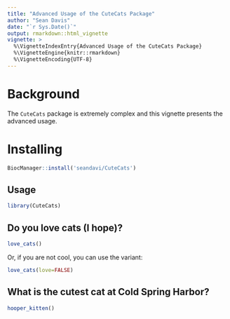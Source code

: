 ```yaml
---
title: "Advanced Usage of the CuteCats Package"
author: "Sean Davis"
date: "`r Sys.Date()`"
output: rmarkdown::html_vignette
vignette: >
  %\VignetteIndexEntry{Advanced Usage of the CuteCats Package}
  %\VignetteEngine{knitr::rmarkdown}
  %\VignetteEncoding{UTF-8}
---
```


# Background

The `CuteCats` package is extremely complex and this vignette presents the 
advanced usage.

# Installing

```r
BiocManager::install('seandavi/CuteCats')
```

## Usage

```r
library(CuteCats)
```

## Do you love cats (I hope)?

```r
love_cats()
```

Or, if you are not cool, you can use the variant:

```r
love_cats(love=FALSE)
```

## What is the cutest cat at Cold Spring Harbor?

```r
hooper_kitten()
```

